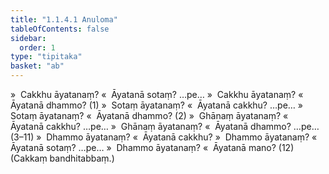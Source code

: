 ```yaml
---
title: "1.1.4.1 Anuloma"
tableOfContents: false
sidebar:
  order: 1
type: "tipitaka"
basket: "ab"
---
```



<DynamicBreadcrumb />

<Division number="8">

<Paragraph number="145">
»  Cakkhu āyatanaṃ?
</Paragraph>

<Paragraph number="146">
«  Āyatanā sotaṃ? …pe…
</Paragraph>

<Paragraph number="147">
»  Cakkhu āyatanaṃ?
</Paragraph>

<Paragraph number="148">
«  Āyatanā dhammo? (1)
</Paragraph>

<Paragraph number="149">
»  Sotaṃ āyatanaṃ?
</Paragraph>

<Paragraph number="150">
«  Āyatanā cakkhu? …pe…
</Paragraph>

<Paragraph number="151">
»  Sotaṃ āyatanaṃ?
</Paragraph>

<Paragraph number="152">
«  Āyatanā dhammo? (2)
</Paragraph>

<Paragraph number="153">
»  Ghānaṃ āyatanaṃ?
</Paragraph>

<Paragraph number="154">
«  Āyatanā cakkhu? …pe…
</Paragraph>

<Paragraph number="155">
»  Ghānaṃ āyatanaṃ?
</Paragraph>

<Paragraph number="156">
«  Āyatanā dhammo? …pe…  (3–11)
</Paragraph>

<Paragraph number="157">
»  Dhammo āyatanaṃ?
</Paragraph>

<Paragraph number="158">
«  Āyatanā cakkhu?
</Paragraph>

<Paragraph number="159">
»  Dhammo āyatanaṃ?
</Paragraph>

<Paragraph number="160">
«  Āyatanā sotaṃ? …pe…
</Paragraph>

<Paragraph number="161">
»  Dhammo āyatanaṃ?
</Paragraph>

<Paragraph number="162">
«  Āyatanā mano? (12)

</Paragraph>
</Division>

<Paragraph number="163" type="center">
(Cakkaṃ bandhitabbaṃ.)
</Paragraph>